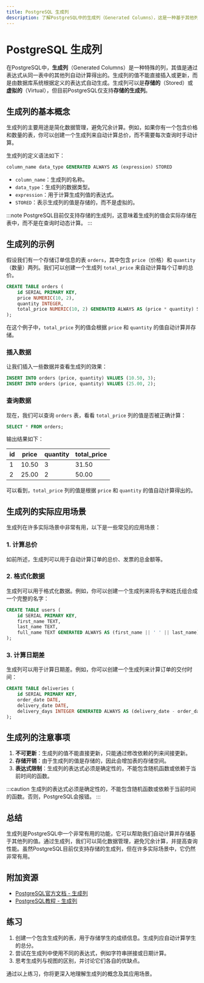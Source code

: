 ```yaml
---
title: PostgreSQL 生成列
description: 了解PostgreSQL中的生成列（Generated Columns），这是一种基于其他列的值自动计算并存储的列。本文将通过示例和实际应用场景，帮助初学者掌握这一概念。
---
```


# PostgreSQL 生成列

在PostgreSQL中，**生成列**（Generated Columns）是一种特殊的列，其值是通过表达式从同一表中的其他列自动计算得出的。生成列的值不能直接插入或更新，而是由数据库系统根据定义的表达式自动生成。生成列可以是**存储的**（Stored）或**虚拟的**（Virtual），但目前PostgreSQL仅支持**存储的生成列**。

## 生成列的基本概念

生成列的主要用途是简化数据管理，避免冗余计算。例如，如果你有一个包含价格和数量的表，你可以创建一个生成列来自动计算总价，而不需要每次查询时手动计算。

生成列的定义语法如下：

```sql
column_name data_type GENERATED ALWAYS AS (expression) STORED
```

- `column_name`：生成列的名称。
- `data_type`：生成列的数据类型。
- `expression`：用于计算生成列值的表达式。
- `STORED`：表示生成列的值是存储的，而不是虚拟的。

:::note
PostgreSQL目前仅支持存储的生成列，这意味着生成列的值会实际存储在表中，而不是在查询时动态计算。
:::

## 生成列的示例

假设我们有一个存储订单信息的表 `orders`，其中包含 `price`（价格）和 `quantity`（数量）两列。我们可以创建一个生成列 `total_price` 来自动计算每个订单的总价。

```sql
CREATE TABLE orders (
    id SERIAL PRIMARY KEY,
    price NUMERIC(10, 2),
    quantity INTEGER,
    total_price NUMERIC(10, 2) GENERATED ALWAYS AS (price * quantity) STORED
);
```

在这个例子中，`total_price` 列的值会根据 `price` 和 `quantity` 的值自动计算并存储。

### 插入数据

让我们插入一些数据并查看生成列的效果：

```sql
INSERT INTO orders (price, quantity) VALUES (10.50, 3);
INSERT INTO orders (price, quantity) VALUES (25.00, 2);
```

### 查询数据

现在，我们可以查询 `orders` 表，看看 `total_price` 列的值是否被正确计算：

```sql
SELECT * FROM orders;
```

输出结果如下：

| id | price | quantity | total_price |
|----|-------|----------|-------------|
| 1  | 10.50 | 3        | 31.50       |
| 2  | 25.00 | 2        | 50.00       |

可以看到，`total_price` 列的值是根据 `price` 和 `quantity` 的值自动计算得出的。

## 生成列的实际应用场景

生成列在许多实际场景中非常有用，以下是一些常见的应用场景：

### 1. 计算总价

如前所述，生成列可以用于自动计算订单的总价、发票的总金额等。

### 2. 格式化数据

生成列可以用于格式化数据。例如，你可以创建一个生成列来将名字和姓氏组合成一个完整的名字：

```sql
CREATE TABLE users (
    id SERIAL PRIMARY KEY,
    first_name TEXT,
    last_name TEXT,
    full_name TEXT GENERATED ALWAYS AS (first_name || ' ' || last_name) STORED
);
```

### 3. 计算日期差

生成列可以用于计算日期差。例如，你可以创建一个生成列来计算订单的交付时间：

```sql
CREATE TABLE deliveries (
    id SERIAL PRIMARY KEY,
    order_date DATE,
    delivery_date DATE,
    delivery_days INTEGER GENERATED ALWAYS AS (delivery_date - order_date) STORED
);
```

## 生成列的注意事项

1. **不可更新**：生成列的值不能直接更新，只能通过修改依赖的列来间接更新。
2. **存储开销**：由于生成列的值是存储的，因此会增加表的存储空间。
3. **表达式限制**：生成列的表达式必须是确定性的，不能包含随机函数或依赖于当前时间的函数。

:::caution
生成列的表达式必须是确定性的，不能包含随机函数或依赖于当前时间的函数。否则，PostgreSQL会报错。
:::

## 总结

生成列是PostgreSQL中一个非常有用的功能，它可以帮助我们自动计算并存储基于其他列的值。通过生成列，我们可以简化数据管理，避免冗余计算，并提高查询性能。虽然PostgreSQL目前仅支持存储的生成列，但在许多实际场景中，它仍然非常有用。

## 附加资源

- [PostgreSQL官方文档 - 生成列](https://www.postgresql.org/docs/current/ddl-generated-columns.html)
- [PostgreSQL教程 - 生成列](https://www.postgresqltutorial.com/postgresql-generated-columns/)

## 练习

1. 创建一个包含生成列的表，用于存储学生的成绩信息。生成列应自动计算学生的总分。
2. 尝试在生成列中使用不同的表达式，例如字符串拼接或日期计算。
3. 思考生成列与视图的区别，并讨论它们各自的优缺点。

通过以上练习，你将更深入地理解生成列的概念及其应用场景。